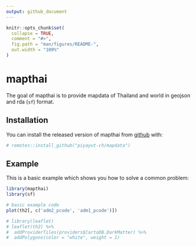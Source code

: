 ```yaml
---
output: github_document
---
```


<!-- README.md is generated from README.Rmd. Please edit that file -->

```r
knitr::opts_chunk$set(
  collapse = TRUE,
  comment = "#>",
  fig.path = "man/figures/README-",
  out.width = "100%"
)
```

# mapthai

<!-- badges: start -->
<!-- badges: end -->

The goal of mapthai is to provide mapdata of Thailand and world in geojson and rda (`sf`) format.


## Installation

You can install the released version of mapthai from [github](https://github.com/piyayut-ch) with:

``` r
# remotes::install_github("piyayut-ch/mapdata")
```

## Example

This is a basic example which shows you how to solve a common problem:

```r
library(mapthai)
library(sf)

# basic example code
plot(th2[, c('adm2_pcode', 'adm1_pcode')]) 

# library(leaflet)
# leaflet(th2) %>%
#  addProviderTiles(providers$CartoDB.DarkMatter) %>%
#  addPolygons(color = "white", weight = 1)
```
